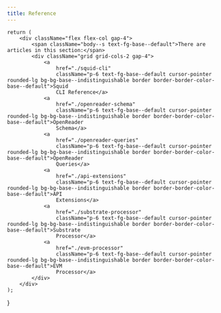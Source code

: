```yaml
---
title: Reference
---
```


    return (
        <div className="flex flex-col gap-4">
            <span className="body--s text-fg-base--default">There are articles in this section:</span>
            <div className="grid grid-cols-2 gap-4">
                <a
                    href="./squid-cli"
                    className="p-6 text-fg-base--default cursor-pointer rounded-lg bg-bg-base--indistinguishable border border-border-color-base--default">Squid
                    CLI Reference</a>
                <a
                    href="./openreader-schema"
                    className="p-6 text-fg-base--default cursor-pointer rounded-lg bg-bg-base--indistinguishable border border-border-color-base--default">OpenReader
                    Schema</a>
                <a
                    href="./openreader-queries"
                    className="p-6 text-fg-base--default cursor-pointer rounded-lg bg-bg-base--indistinguishable border border-border-color-base--default">OpenReader
                    Queries</a>
                <a
                    href="./api-extensions"
                    className="p-6 text-fg-base--default cursor-pointer rounded-lg bg-bg-base--indistinguishable border border-border-color-base--default">API
                    Extensions</a>
                <a
                    href="./substrate-processor"
                    className="p-6 text-fg-base--default cursor-pointer rounded-lg bg-bg-base--indistinguishable border border-border-color-base--default">Substrate
                    Processor</a>
                <a
                    href="./evm-processor"
                    className="p-6 text-fg-base--default cursor-pointer rounded-lg bg-bg-base--indistinguishable border border-border-color-base--default">EVM
                    Processor</a>
            </div>
        </div>
    );
}

<Reference/>
